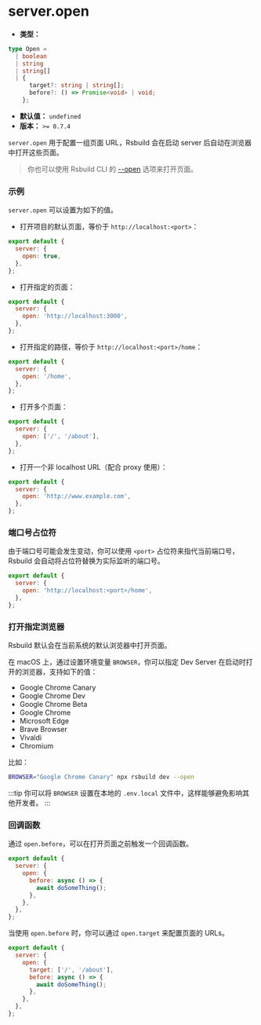 # server.open

- **类型：**

```ts
type Open =
  | boolean
  | string
  | string[]
  | {
      target?: string | string[];
      before?: () => Promise<void> | void;
    };
```

- **默认值：** `undefined`
- **版本：** `>= 0.7.4`

`server.open` 用于配置一组页面 URL，Rsbuild 会在启动 server 后自动在浏览器中打开这些页面。

> 你也可以使用 Rsbuild CLI 的 [--open](/guide/basic/cli#打开页面) 选项来打开页面。

### 示例

`server.open` 可以设置为如下的值。

- 打开项目的默认页面，等价于 `http://localhost:<port>`：

```js
export default {
  server: {
    open: true,
  },
};
```

- 打开指定的页面：

```js
export default {
  server: {
    open: 'http://localhost:3000',
  },
};
```

- 打开指定的路径，等价于 `http://localhost:<port>/home`：

```js
export default {
  server: {
    open: '/home',
  },
};
```

- 打开多个页面：

```js
export default {
  server: {
    open: ['/', '/about'],
  },
};
```

- 打开一个非 localhost URL（配合 proxy 使用）：

```js
export default {
  server: {
    open: 'http://www.example.com',
  },
};
```

### 端口号占位符

由于端口号可能会发生变动，你可以使用 `<port>` 占位符来指代当前端口号，Rsbuild 会自动将占位符替换为实际监听的端口号。

```js
export default {
  server: {
    open: 'http://localhost:<port>/home',
  },
};
```

### 打开指定浏览器

Rsbuild 默认会在当前系统的默认浏览器中打开页面。

在 macOS 上，通过设置环境变量 `BROWSER`，你可以指定 Dev Server 在启动时打开的浏览器，支持如下的值：

- Google Chrome Canary
- Google Chrome Dev
- Google Chrome Beta
- Google Chrome
- Microsoft Edge
- Brave Browser
- Vivaldi
- Chromium

比如：

```bash
BROWSER="Google Chrome Canary" npx rsbuild dev --open
```

:::tip
你可以将 `BROWSER` 设置在本地的 `.env.local` 文件中，这样能够避免影响其他开发者。
:::

### 回调函数

通过 `open.before`，可以在打开页面之前触发一个回调函数。

```js
export default {
  server: {
    open: {
      before: async () => {
        await doSomeThing();
      },
    },
  },
};
```

当使用 `open.before` 时，你可以通过 `open.target` 来配置页面的 URLs。

```js
export default {
  server: {
    open: {
      target: ['/', '/about'],
      before: async () => {
        await doSomeThing();
      },
    },
  },
};
```
